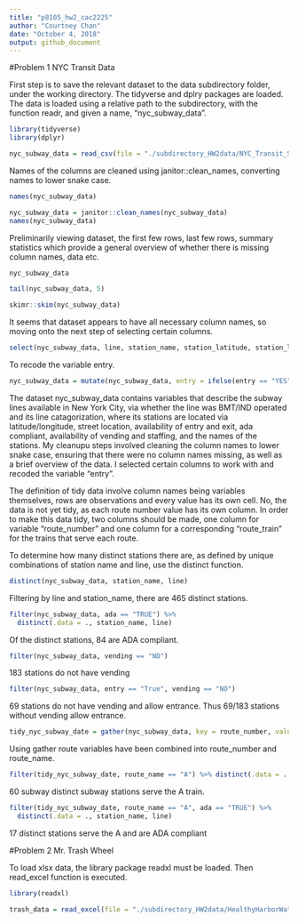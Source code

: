 ```yaml
---
title: "p8105_hw2_cac2225"
author: "Courtney Chan"
date: "October 4, 2018"
output: github_document
---
```

#Problem 1 NYC Transit Data

First step is to save the relevant dataset to the data subdirectory folder, under the working directory. The tidyverse and dplry packages are loaded. The data is loaded using a relative path to the subdirectory, with the function readr, and given a name, "nyc_subway_data".

```r
library(tidyverse)
library(dplyr)

nyc_subway_data = read_csv(file = "./subdirectory_HW2data/NYC_Transit_Subway_Entrance_And_Exit_Data.csv")
```

Names of the columns are cleaned using janitor::clean_names, converting names to lower snake case.

```r
names(nyc_subway_data)

nyc_subway_data = janitor::clean_names(nyc_subway_data)
names(nyc_subway_data)
```

Preliminarily viewing dataset, the first few rows, last few rows, summary statistics which provide a general overview of whether there is missing column names, data etc.

```r
nyc_subway_data

tail(nyc_subway_data, 5)

skimr::skim(nyc_subway_data)
```

It seems that dataset appears to have all necessary column names, so moving onto the next step of selecting certain columns.

```r
select(nyc_subway_data, line, station_name, station_latitude, station_longitude, route1:route11, entry, vending, entrance_type, ada)
```

To recode the variable entry.

```r
nyc_subway_data = mutate(nyc_subway_data, entry = ifelse(entry == "YES", "True", "False"))
```

The dataset nyc_subway_data contains variables that describe the subway lines available in New York City, via whether the line was BMT/IND operated and its line catagorization, where its stations are located via latitude/longitude, street location, availability of entry and exit, ada compliant, availability of vending and staffing, and the names of the stations. My cleanupu steps involved cleaning the column names to lower snake case, ensuring that there were no column names missing, as well as a brief overview of the data. I selected certain columns to work with and recoded the variable "entry".

The definition of tidy data involve column names being variables themselves, rows are observations and every value has its own cell. No, the data is not yet tidy, as each route number value has its own column. In order to make this data tidy, two columns should be made, one column for variable "route_number" and one column for a corresponding "route_train" for the trains that serve each route.

To determine how many distinct stations there are, as defined by unique combinations of station name and line, use the distinct function.

```r
distinct(nyc_subway_data, station_name, line)
```

Filtering by line and station_name, there are 465 distinct stations.

```r
filter(nyc_subway_data, ada == "TRUE") %>%
  distinct(.data = ., station_name, line)
```

Of the distinct stations, 84 are ADA compliant.

```r
filter(nyc_subway_data, vending == "NO")
```
183 stations do not have vending

```r
filter(nyc_subway_data, entry == "True", vending == "NO")
```
69 stations do not have vending and allow entrance. Thus 69/183 stations without vending allow entrance.

```r
tidy_nyc_subway_date = gather(nyc_subway_data, key = route_number, value = route_name, route1:route11)
```

Using gather route variables have been combined into route_number and route_name.

```r
filter(tidy_nyc_subway_date, route_name == "A") %>% distinct(.data = ., station_name, line)
```

60 subway distinct subway stations serve the A train.

```r
filter(tidy_nyc_subway_date, route_name == "A", ada == "TRUE") %>% 
  distinct(.data = ., station_name, line)
```

17 distinct stations serve the A and are ADA compliant

#Problem 2 Mr. Trash Wheel

To load xlsx data, the library package readxl must be loaded. Then read_excel function is executed.

```r
library(readxl)

trash_data = read_excel(file = "./subdirectory_HW2data/HealthyHarborWaterWheelTotals2018-7-28")
```
